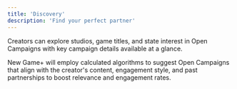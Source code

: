```yaml
---
title: 'Discovery'
description: 'Find your perfect partner'
---
```


Creators can explore studios, game titles, and state interest in Open Campaigns with key campaign details available at a glance.

New Game+ will employ calculated algorithms to suggest Open Campaigns that align with the creator's content, engagement style, and past partnerships to boost relevance and engagement rates.